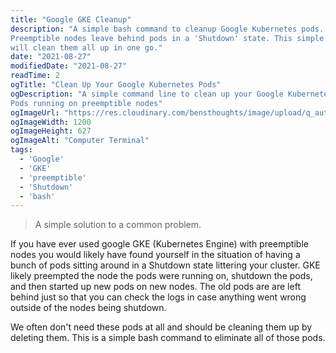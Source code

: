 ```yaml
---
title: "Google GKE Cleanup"
description: "A simple bash command to cleanup Google Kubernetes pods.
Preemptible nodes leave behind pods in a 'Shutdown' state. This simple command
will clean them all up in one go."
date: "2021-08-27"
modifiedDate: "2021-08-27"
readTime: 2
ogTitle: "Clean Up Your Google Kubernetes Pods"
ogDescription: "A simple command line to clean up your Google Kubernetes
Pods running on preemptible nodes"
ogImageUrl: "https://res.cloudinary.com/bensthoughts/image/upload/q_auto/v1630628982/blog/articles-headers/google-gke-cleanup_mi7p9s.jpg"
ogImageWidth: 1200
ogImageHeight: 627
ogImageAlt: "Computer Terminal"
tags:
  - 'Google'
  - 'GKE'
  - 'preemptible'
  - 'Shutdown'
  - 'bash'
---
```

<!-- ## Cleaning up GKE pods on preemptible nodes -->

<HeaderImage
  srcBaseUrl="https://res.cloudinary.com/bensthoughts/image/upload/"
  srcVersionUrl="/v1630628982/blog/articles-headers/google-gke-cleanup_mi7p9s.jpg"
  alt="Blog header image"
  width="1200"
  height="627"
/>

> A simple solution to a common problem.

If you have ever used google GKE (Kubernetes Engine) with preemptible nodes you
would likely have found yourself in the situation of having a bunch of pods
sitting around in a Shutdown state littering your cluster.  GKE likely
preempted the node the pods were running on, shutdown the pods, and then started
up new pods on new nodes.  The old pods are are left behind just so that you can
check the logs in case anything went wrong outside of the nodes being shutdown.

We often don't need these pods at all and should be cleaning them up by deleting them.  This is a simple bash command to eliminate all of those pods.

<CommandLine
  command="kubectl get pods"
  options=""
  args="| grep Shutdown | awk '{print $1}' | xargs kubectl delete pod"
/>